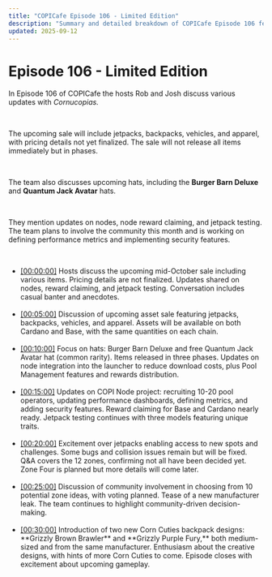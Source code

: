 ```yaml
---
title: "COPICafe Episode 106 - Limited Edition"
description: "Summary and detailed breakdown of COPICafe Episode 106 featuring phased October sale plans, jetpacks, backpacks, vehicles, apparel, new hats, node updates, reward claiming, and community involvement."
updated: 2025-09-12
---
```


# Episode 106 - <span className="text-orange-500">Limited Edition</span>  

In Episode 106 of COPICafe the hosts Rob and Josh discuss various updates with *Cornucopias.*  

</br>  

The upcoming sale will include jetpacks, backpacks, vehicles, and apparel, with pricing details not yet finalized. The sale will not release all items immediately but in phases.  

</br>  

The team also discusses upcoming hats, including the **Burger Barn Deluxe** and **Quantum Jack Avatar** hats.  

</br>  

They mention updates on nodes, node reward claiming, and jetpack testing. The team plans to involve the community this month and is working on defining performance metrics and implementing security features.  

</br>  

<ul className="styled-list">
  <li>
    <a href="https://youtube.com/watch?v=ePtf35qSEcA&t=0" class="text-orange-500">[00:00:00]</a>  
    Hosts discuss the upcoming mid-October sale including various items. Pricing details are not finalized. Updates shared on nodes, reward claiming, and jetpack testing. Conversation includes casual banter and anecdotes.
  </li>

</br>  

  <li>
    <a href="https://youtube.com/watch?v=ePtf35qSEcA&t=300" class="text-orange-500">[00:05:00]</a>  
    Discussion of upcoming asset sale featuring jetpacks, backpacks, vehicles, and apparel. Assets will be available on both Cardano and Base, with the same quantities on each chain.
  </li>

</br>  

  <li>
    <a href="https://youtube.com/watch?v=ePtf35qSEcA&t=600" class="text-orange-500">[00:10:00]</a>  
    Focus on hats: Burger Barn Deluxe and free Quantum Jack Avatar hat (common rarity). Items released in three phases. Updates on node integration into the launcher to reduce download costs, plus Pool Management features and rewards distribution.
  </li>

</br>  

  <li>
    <a href="https://youtube.com/watch?v=ePtf35qSEcA&t=900" class="text-orange-500">[00:15:00]</a>  
    Updates on COPI Node project: recruiting 10-20 pool operators, updating performance dashboards, defining metrics, and adding security features. Reward claiming for Base and Cardano nearly ready. Jetpack testing continues with three models featuring unique traits.
  </li>

</br>  

  <li>
    <a href="https://youtube.com/watch?v=ePtf35qSEcA&t=1200" class="text-orange-500">[00:20:00]</a>  
    Excitement over jetpacks enabling access to new spots and challenges. Some bugs and collision issues remain but will be fixed. Q&A covers the 12 zones, confirming not all have been decided yet. Zone Four is planned but more details will come later.
  </li>

</br>  

  <li>
    <a href="https://youtube.com/watch?v=ePtf35qSEcA&t=1500" class="text-orange-500">[00:25:00]</a>  
    Discussion of community involvement in choosing from 10 potential zone ideas, with voting planned. Tease of a new manufacturer leak. The team continues to highlight community-driven decision-making.
  </li>

</br>  

  <li>
    <a href="https://youtube.com/watch?v=ePtf35qSEcA&t=1800" class="text-orange-500">[00:30:00]</a>  
    Introduction of two new Corn Cuties backpack designs: **Grizzly Brown Brawler** and **Grizzly Purple Fury,** both medium-sized and from the same manufacturer. Enthusiasm about the creative designs, with hints of more Corn Cuties to come. Episode closes with excitement about upcoming gameplay.
  </li>
</ul>
